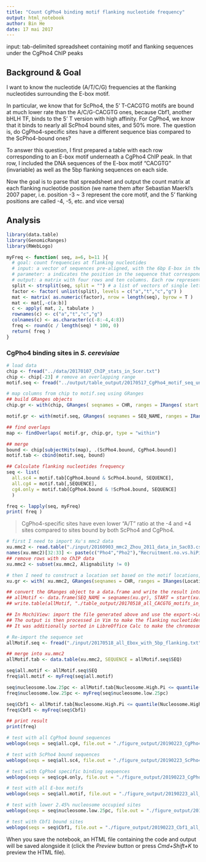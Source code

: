 ```yaml
---
title: "Count CgPho4 binding motif flanking nucleotide frequency"
output: html_notebook
author: Bin He
date: 17 mai 2017
---
```


input: tab-delimited spreadsheet containing motif and flanking sequences under the CgPho4 ChIP peaks

## Background & Goal

I want to know the nucleotide (A/T/C/G) frequencies at the flanking nucleotides surrounding the E-box motif. 

In particular, we know that for ScPho4, the 5' T-CACGTG motifs are bound at much lower rate than the A/C/G-CACGTG ones, because Cbf1, another bHLH TF, binds to the 5' T version with high affinity. For CgPho4, we know that it binds to nearly all ScPho4 bound sites, and 50% more. The question is, do CgPho4-specific sites have a different sequence bias compared to the ScPho4-bound ones? 

To answer this question, I first prepared a table with each row corresponding to an E-box motif underneath a CgPho4 ChIP peak. In that row, I included the DNA sequences of the E-box motif "CACGTG" (invariable) as well as the 5bp flanking sequences on each side.

Now the goal is to parse that spreadsheet and output the count matrix at each flanking nucleotide position (we name them after Sebastian Maerkl's 2007 paper, i.e. position -3 ~ 3 represent the core motif, and the 5' flanking positions are called -4, -5, etc. and vice versa)

## Analysis 

```r
library(data.table)
library(GenomicRanges)
library(RWebLogo)
```

```r
myFreq <- function( seq, a=6, b=11 ){
  # goal: count frequencies at flanking nucleotides
  # input: a vector of sequences pre-aligned, with the 6bp E-box in the middle and 5 flanking nucleotides on each side
  # parameter: a indicates the position in the sequence that corresponds to the beginning of the E-box, while b for the end
  # output: a matrix with four rows and ten columns. Each row represents one nucleotide (a/t/c/g) and each column for one of the ten flanking nucleotides
  split <- strsplit(seq, split = "") # a list of vectors of single letters
  factor <- factor( unlist(split), levels = c("a","t","c","g") )
  mat <- matrix( as.numeric(factor), nrow = length(seq), byrow = T )
  mat <- mat[,-c(a:b)]
  c <- apply( mat, 2, tabulate )
  rownames(c) <- c("a","t","c","g")
  colnames(c) <- as.character(c(-8:-4,4:8))
  freq <- round(c / length(seq) * 100, 0)
  return( freq )
}

```

### CgPho4 binding sites in _S. cerevisiae_

```r
# load data
chip <- fread("../data/20170107_ChIP_stats_in_Scer.txt")
chip <- chip[-23] # remove an overlapping range
motif.seq <- fread("../output/table_output/20170517_CgPho4_motif_seq_under_peak_in_Scer.txt", skip = "#")

# map columns from chip to motif.seq using GRanges
## build GRanges objects
chip.gr <- with(chip, GRanges( seqnames = CHR, ranges = IRanges( start = START, end = END ) ))

motif.gr <- with(motif.seq, GRanges( seqnames = SEQ_NAME, ranges = IRanges( start = START, end = END ) ))

## find overlaps
map <- findOverlaps( motif.gr, chip.gr, type = "within")

## merge
bound <- chip[subjectHits(map), .(ScPho4.bound, CgPho4.bound)]
motif.tab <- cbind(motif.seq, bound)

## Calculate flanking nucleotides frequency
seq <- list( 
  all.sc4 = motif.tab[CgPho4.bound & ScPho4.bound, SEQUENCE], 
  all.cg4 = motif.tab[,SEQUENCE],
  cg4.only = motif.tab[CgPho4.bound & !ScPho4.bound, SEQUENCE]
  )

freq <- lapply(seq, myFreq)
print( freq )
```
> CgPho4-specific sites have even lower "A/T" ratio at the -4 and +4 sites compared to sites bound by both ScPho4 and CgPho4.

```r
# first I need to import Xu's mmc2 data
xu.mmc2 <- read.table("./input/20160903_mmc2_Zhou_2011_data_in_Sac03.csv",header = TRUE, as.is = TRUE, sep = "\t")
names(xu.mmc2)[32:33] <- paste(c("Pho4","Pho2"),"Recruitment.no.vs.hiPi",sep = ".")
## remove rows with no ChIP data
xu.mmc2 <- subset(xu.mmc2, Alignability != 0)

# then I need to construct a location set based on the motif locations, expanding each to include the E-box and 5bp flanking sequences on both ends
xu.gr <- with( xu.mmc2, GRanges(seqnames = CHR, ranges = IRanges(Location-2-5,Location+3+5), Bound4 = (Pho4.binding.No.Pi == 1)) ) # Location is set on N~4~, and the range is now expanded to include the whole E-box as well as 5bp flanking nucleotides

## convert the GRanges object to a data.frame and write the result into a text file
## allMotif <- data.frame(SEQ_NAME = seqnames(xu.gr), START = start(xu.gr), END = end(xu.gr)) # convert to data.frame
## write.table(allMotif, "./table_output/20170518_all_CACGTG_motifs_in_Scer.txt", sep = "\t", row.names = FALSE, quote = FALSE)

## In MochiView: import the file generated above and use the export->Locations function to export the sequences based on the locations
## The output is then processed in Vim to make the flanking nucleotides appear as lower cases, to be compatible with myFreq()
## It was additionally sorted in LibreOffice Calc to make the chromosome in natural order (Chr1, 2, etc. instead of Chr1, 10, 11, etc)

# Re-import the sequence set
allMotif.seq <- fread("./input/20170518_all_Ebox_with_5bp_flanking.txt")

## merge into xu.mmc2
allMotif.tab <- data.table(xu.mmc2, SEQUENCE = allMotif.seq$SEQ)

seq$all.motif <- allMotif.seq$SEQ
freq$all.motif <- myFreq(seq$all.motif)

seq$nucleosome.low.25pc <- allMotif.tab[Nucleosome.High.Pi <= quantile(Nucleosome.High.Pi, prob = 0.25), SEQUENCE]
freq$nucleosome.low.25pc <- myFreq(seq$nucleosome.low.25pc)

seq$Cbf1 <- allMotif.tab[Nucleosome.High.Pi <= quantile(Nucleosome.High.Pi, prob = 0.25) & Cbf1.binding.High.Pi != 0, SEQUENCE]
freq$Cbf1 <- myFreq(seq$Cbf1)

## print result
print(freq)
```

```r
# test with all CgPho4 bound sequences
weblogo(seqs = seq$all.cg4, file.out = "./figure_output/20190223_CgPho4_all_Scer_weblogo.png", format = "png", errorbars = FALSE, yaxis = 2.4, composition = 'S. cerevisiae', fineprint = "CgPho4 all in Scer")

# test with ScPho4 bound sequences
weblogo(seqs = seq$all.sc4, file.out = "./figure_output/20190223_ScPho4_all_Scer_weblogo.png", format = "png", errorbars = FALSE, yaxis = 2.4, composition = 'S. cerevisiae', fineprint = "ScPho4 all in Scer")

# test with CgPho4 specific binding sequences
weblogo(seqs = seq$cg4.only, file.out = "./figure_output/20190223_CgPho4_specific_Scer_weblogo.png", format = "png", errorbars = FALSE, yaxis = 2.4, composition = 'S. cerevisiae', fineprint = "CgPho4 specific in Scer")

# test with all E-box motifs
weblogo(seqs = seq$all.motif, file.out = "./figure_output/20190223_all_motif_Scer_weblogo.png", format = "png", errorbars = FALSE, yaxis = 2.4, composition = 'S. cerevisiae', fineprint = "all E-box motif in Scer")

# test with lower 2.45% nucleosome occupied sites
weblogo(seqs = seq$nucleosome.low.25pc, file.out = "./figure_output/20190223_low_25pc_nucleosome_Scer_weblogo.png", format = "png", errorbars = FALSE, yaxis = 2.4, composition = 'S. cerevisiae', fineprint = "Lower 25% nucleosome occupied E-box in Scer")

# test with Cbf1 bound sites
weblogo(seqs = seq$Cbf1, file.out = "./figure_output/20190223_Cbf1_all_Scer_weblogo.png", format = "png", errorbars = FALSE, yaxis = 2.4, composition = 'S. cerevisiae', fineprint = "Cbf1 bound in Scer")
```

When you save the notebook, an HTML file containing the code and output will be saved alongside it (click the *Preview* button or press *Cmd+Shift+K* to preview the HTML file).
